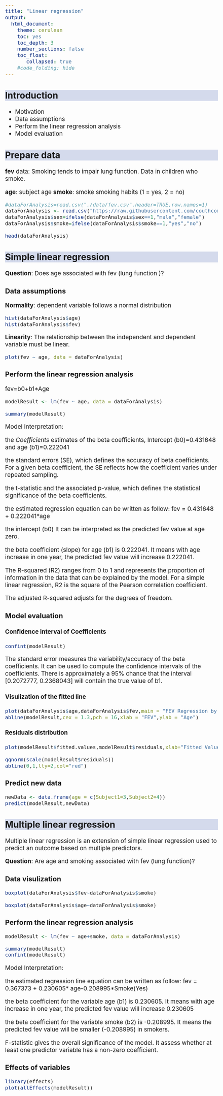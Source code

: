 ```yaml
---
title: "Linear regression"
output:
  html_document:
    theme: cerulean
    toc: yes
    toc_depth: 3
    number_sections: false
    toc_float: 
       collapsed: true
    #code_folding: hide
---
```


```{=html}
<style>
h2 {
  background-color: #D4DAEC;
}
body{
  font-size: 14pt;
}
</style>
```

## Introduction


-   Motivation
-   Data assumptions
-   Perform the linear regression analysis
-   Model evaluation



## Prepare data

**fev** data: Smoking tends to impair lung function. Data in children who smoke.

**age**: subject age
**smoke**: smoke smoking habits (1 = yes, 2 = no)

```r

#dataForAnalysis=read.csv("./data/fev.csv",header=TRUE,row.names=1)
dataForAnalysis <- read.csv("https://raw.githubusercontent.com/couthcommander/sip_computing/main/labs/fev.csv",header=TRUE,row.names=1)
dataForAnalysis$sex=ifelse(dataForAnalysis$sex==1,"male","female")
dataForAnalysis$smoke=ifelse(dataForAnalysis$smoke==1,"yes","no")

head(dataForAnalysis)

```

## Simple linear regression

**Question**: Does age associated with fev (lung function )?

### Data assumptions

**Normality**: dependent variable follows a normal distribution


```r

hist(dataForAnalysis$age)
hist(dataForAnalysis$fev)

```

**Linearity**: The relationship between the independent and dependent variable must be linear.

```r

plot(fev ~ age, data = dataForAnalysis)

```

### Perform the linear regression analysis

fev=b0+b1*Age

```r

modelResult <- lm(fev ~ age, data = dataForAnalysis)

summary(modelResult)


```

Model Interpretation:

the *Coefficients* estimates of the beta coefficients, Intercept (b0)=0.431648 and age (b1)=0.222041

the standard errors (SE), which defines the accuracy of beta coefficients. For a given beta coefficient, the SE reflects how the coefficient varies under repeated sampling. 

the t-statistic and the associated p-value, which defines the statistical significance of the beta coefficients.


the estimated regression equation can be written as follow: fev = 0.431648 + 0.222041*age

the intercept (b0) It can be interpreted as the predicted fev value at age zero.

the beta coefficient (slope) for age (b1) is 0.222041. It means with age increase in one year, the predicted fev value will increase 0.222041.


The R-squared (R2) ranges from 0 to 1 and represents the proportion of information in the data that can be explained by the model. For a simple linear regression, R2 is the square of the Pearson correlation coefficient.

The adjusted R-squared adjusts for the degrees of freedom.



### Model evaluation

#### Confidence interval of Coefficients

```r

confint(modelResult)

```

The standard error measures the variability/accuracy of the beta coefficients. It can be used to compute the confidence intervals of the coefficients. There is approximately a 95% chance that the interval [0.2072777, 0.2368043] will contain the true value of b1.

#### Visulization of the fitted line

```r

plot(dataForAnalysis$age,dataForAnalysis$fev,main = "FEV Regression by Age")
abline(modelResult,cex = 1.3,pch = 16,xlab = "FEV",ylab = "Age")

```


#### Residuals distribution

```r

plot(modelResult$fitted.values,modelResult$residuals,xlab="Fitted Values",ylab="Residuals")

qqnorm(scale(modelResult$residuals))
abline(0,1,lty=2,col="red")

```


### Predict new data

```r

newData <- data.frame(age = c(Subject1=3,Subject2=4))
predict(modelResult,newData)


```



## Multiple linear regression


Multiple linear regression is an extension of simple linear regression used to predict an outcome based on multiple predictors.

**Question**: Are age and smoking associated with fev (lung function)?


### Data visulization


```r

boxplot(dataForAnalysis$fev~dataForAnalysis$smoke)

boxplot(dataForAnalysis$age~dataForAnalysis$smoke)

```



### Perform the linear regression analysis

```r

modelResult <- lm(fev ~ age+smoke, data = dataForAnalysis)

summary(modelResult)
confint(modelResult)

```


Model Interpretation:

the estimated regression line equation can be written as follow: fev = 0.367373 + 0.230605* age-0.208995*Smoke(Yes)

the beta coefficient for the variable age (b1) is 0.230605. It means with age increase in one year, the predicted fev value will increase 0.230605

the beta coefficient for the variable smoke (b2) is -0.208995. It means the predicted fev value will be smaller (-0.208995) in smokers.

F-statistic gives the overall significance of the model. It assess whether at least one predictor variable has a non-zero coefficient.


### Effects of variables

```r

library(effects)
plot(allEffects(modelResult))


```





